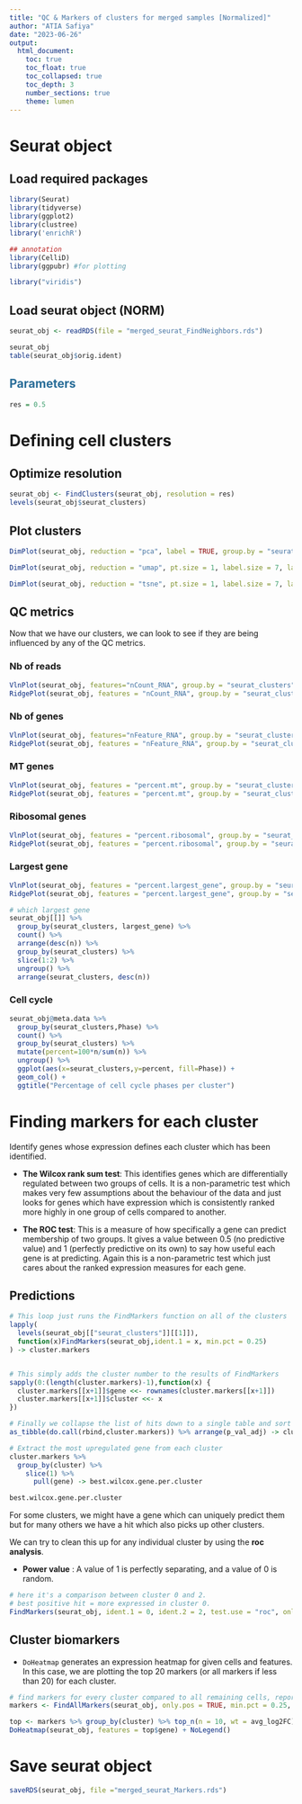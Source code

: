 ```yaml
---
title: "QC & Markers of clusters for merged samples [Normalized]"
author: "ATIA Safiya"
date: "2023-06-26"
output:
  html_document:
    toc: true
    toc_float: true
    toc_collapsed: true
    toc_depth: 3
    number_sections: true
    theme: lumen
---
```


# Seurat object  
## Load required packages
```r
library(Seurat)
library(tidyverse)
library(ggplot2)
library(clustree)
library('enrichR')

## annotation
library(CelliD)
library(ggpubr) #for plotting

library("viridis")
```

## Load seurat object (NORM)
```r
seurat_obj <- readRDS(file = "merged_seurat_FindNeighbors.rds")

seurat_obj
table(seurat_obj$orig.ident)
```

## <span style="color:#296d98;"> Parameters </span>  
```r
res = 0.5
```

# Defining cell clusters  
## Optimize resolution  
```r
seurat_obj <- FindClusters(seurat_obj, resolution = res)
levels(seurat_obj$seurat_clusters)
```

## Plot clusters
```r
DimPlot(seurat_obj, reduction = "pca", label = TRUE, group.by = "seurat_clusters") + ggtitle("PC1 vs PC2 with Clusters")
```

```r
DimPlot(seurat_obj, reduction = "umap", pt.size = 1, label.size = 7, label = TRUE, group.by = "seurat_clusters")
```

```r
DimPlot(seurat_obj, reduction = "tsne", pt.size = 1, label.size = 7, label = TRUE, group.by = "seurat_clusters")
```

## QC metrics  
Now that we have our clusters, we can look to see if they are being influenced by any of the QC metrics.  

### Nb of reads  
```r
VlnPlot(seurat_obj, features="nCount_RNA", group.by = "seurat_clusters", pt.size = 0)
RidgePlot(seurat_obj, features = "nCount_RNA", group.by = "seurat_clusters")
```

### Nb of genes    
```r
VlnPlot(seurat_obj, features="nFeature_RNA", group.by = "seurat_clusters", pt.size = 0)
RidgePlot(seurat_obj, features = "nFeature_RNA", group.by = "seurat_clusters")
```

### MT genes  
```r
VlnPlot(seurat_obj, features = "percent.mt", group.by = "seurat_clusters", pt.size = 0)
RidgePlot(seurat_obj, features = "percent.mt", group.by = "seurat_clusters")
```

### Ribosomal genes  
```r
VlnPlot(seurat_obj, features = "percent.ribosomal", group.by = "seurat_clusters", pt.size = 0)
RidgePlot(seurat_obj, features = "percent.ribosomal", group.by = "seurat_clusters")
```

### Largest gene  
```r
VlnPlot(seurat_obj, features = "percent.largest_gene", group.by = "seurat_clusters", pt.size = 0)
RidgePlot(seurat_obj, features = "percent.largest_gene", group.by = "seurat_clusters")
```

```r
# which largest gene
seurat_obj[[]] %>%
  group_by(seurat_clusters, largest_gene) %>%
  count() %>%
  arrange(desc(n)) %>%
  group_by(seurat_clusters) %>%
  slice(1:2) %>%
  ungroup() %>%
  arrange(seurat_clusters, desc(n))
```

### Cell cycle  
```r
seurat_obj@meta.data %>%
  group_by(seurat_clusters,Phase) %>%
  count() %>%
  group_by(seurat_clusters) %>%
  mutate(percent=100*n/sum(n)) %>%
  ungroup() %>%
  ggplot(aes(x=seurat_clusters,y=percent, fill=Phase)) +
  geom_col() +
  ggtitle("Percentage of cell cycle phases per cluster")
```

# Finding markers for each cluster  
Identify genes whose expression defines each cluster which has been identified.

* **The Wilcox rank sum test**: This identifies genes which are differentially regulated between two groups of cells. It is a non-parametric test which makes very few assumptions about the behaviour of the data and just looks for genes which have expression which is consistently ranked more highly in one group of cells compared to another.  

* **The ROC test**: This is a measure of how specifically a gene can predict membership of two groups. It gives a value between 0.5 (no predictive value) and 1 (perfectly predictive on its own) to say how useful each gene is at predicting. Again this is a non-parametric test which just cares about the ranked expression measures for each gene.

## Predictions  
```r
# This loop just runs the FindMarkers function on all of the clusters
lapply(
  levels(seurat_obj[["seurat_clusters"]][[1]]),
  function(x)FindMarkers(seurat_obj,ident.1 = x, min.pct = 0.25)
) -> cluster.markers


# This simply adds the cluster number to the results of FindMarkers
sapply(0:(length(cluster.markers)-1),function(x) {
  cluster.markers[[x+1]]$gene <<- rownames(cluster.markers[[x+1]])
  cluster.markers[[x+1]]$cluster <<- x
})

# Finally we collapse the list of hits down to a single table and sort it by FDR to put the most significant ones first
as_tibble(do.call(rbind,cluster.markers)) %>% arrange(p_val_adj) -> cluster.markers

# Extract the most upregulated gene from each cluster
cluster.markers %>%
  group_by(cluster) %>%
    slice(1) %>%
      pull(gene) -> best.wilcox.gene.per.cluster

best.wilcox.gene.per.cluster
```

For some clusters, we might have a gene which can uniquely predict them but for many others we have a hit which also picks up other clusters. 

We can try to clean this up for any individual cluster by using the **roc analysis**.

* **Power value** : A value of 1 is perfectly separating, and a value of 0 is random.

```r
# here it's a comparison between cluster 0 and 2.
# best positive hit = more expressed in cluster 0.
FindMarkers(seurat_obj, ident.1 = 0, ident.2 = 2, test.use = "roc", only.pos = TRUE)
```

## Cluster biomarkers  
* `DoHeatmap` generates an expression heatmap for given cells and features. In this case, we are plotting the top 20 markers (or all markers if less than 20) for each cluster.

```r
# find markers for every cluster compared to all remaining cells, report only the positive ones
markers <- FindAllMarkers(seurat_obj, only.pos = TRUE, min.pct = 0.25, logfc.threshold = 0.25)
```

```r
top <- markers %>% group_by(cluster) %>% top_n(n = 10, wt = avg_log2FC)
DoHeatmap(seurat_obj, features = top$gene) + NoLegend()
```

# Save seurat object  
```r
saveRDS(seurat_obj, file ="merged_seurat_Markers.rds")
```
